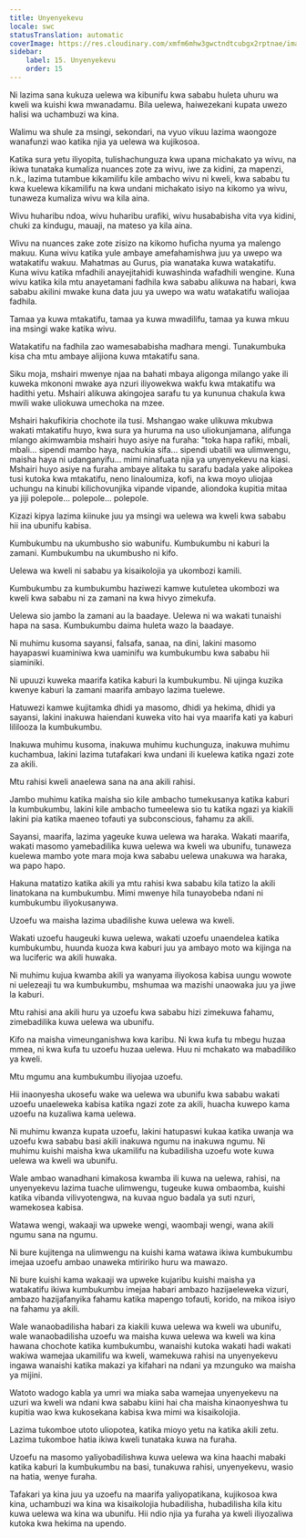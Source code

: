 ```yaml
---
title: Unyenyekevu
locale: swc
statusTranslation: automatic
coverImage: https://res.cloudinary.com/xmfm6mhw3gwctndtcubgx2rptnae/image/upload/v1740337243/small_cover_educacion_fundamental_a051170f1c.webp
sidebar:
    label: 15. Unyenyekevu
    order: 15
---
```

Ni lazima sana kukuza uelewa wa kibunifu kwa sababu huleta uhuru wa kweli wa kuishi kwa mwanadamu. Bila uelewa, haiwezekani kupata uwezo halisi wa uchambuzi wa kina.

Walimu wa shule za msingi, sekondari, na vyuo vikuu lazima waongoze wanafunzi wao katika njia ya uelewa wa kujikosoa.

Katika sura yetu iliyopita, tulishachunguza kwa upana michakato ya wivu, na ikiwa tunataka kumaliza nuances zote za wivu, iwe za kidini, za mapenzi, n.k., lazima tutambue kikamilifu kile ambacho wivu ni kweli, kwa sababu tu kwa kuelewa kikamilifu na kwa undani michakato isiyo na kikomo ya wivu, tunaweza kumaliza wivu wa kila aina.

Wivu huharibu ndoa, wivu huharibu urafiki, wivu husababisha vita vya kidini, chuki za kindugu, mauaji, na mateso ya kila aina.

Wivu na nuances zake zote zisizo na kikomo huficha nyuma ya malengo makuu. Kuna wivu katika yule ambaye amefahamishwa juu ya uwepo wa watakatifu wakuu. Mahatmas au Gurus, pia wanataka kuwa watakatifu. Kuna wivu katika mfadhili anayejitahidi kuwashinda wafadhili wengine. Kuna wivu katika kila mtu anayetamani fadhila kwa sababu alikuwa na habari, kwa sababu akilini mwake kuna data juu ya uwepo wa watu watakatifu waliojaa fadhila.

Tamaa ya kuwa mtakatifu, tamaa ya kuwa mwadilifu, tamaa ya kuwa mkuu ina msingi wake katika wivu.

Watakatifu na fadhila zao wamesababisha madhara mengi. Tunakumbuka kisa cha mtu ambaye alijiona kuwa mtakatifu sana.

Siku moja, mshairi mwenye njaa na bahati mbaya aligonga milango yake ili kuweka mkononi mwake aya nzuri iliyowekwa wakfu kwa mtakatifu wa hadithi yetu. Mshairi alikuwa akingojea sarafu tu ya kununua chakula kwa mwili wake uliokuwa umechoka na mzee.

Mshairi hakufikiria chochote ila tusi. Mshangao wake ulikuwa mkubwa wakati mtakatifu huyo, kwa sura ya huruma na uso uliokunjamana, alifunga mlango akimwambia mshairi huyo asiye na furaha: "toka hapa rafiki, mbali, mbali... sipendi mambo haya, nachukia sifa... sipendi ubatili wa ulimwengu, maisha haya ni udanganyifu... mimi ninafuata njia ya unyenyekevu na kiasi. Mshairi huyo asiye na furaha ambaye alitaka tu sarafu badala yake alipokea tusi kutoka kwa mtakatifu, neno linaloumiza, kofi, na kwa moyo uliojaa uchungu na kinubi kilichovunjika vipande vipande, aliondoka kupitia mitaa ya jiji polepole... polepole... polepole.

Kizazi kipya lazima kiinuke juu ya msingi wa uelewa wa kweli kwa sababu hii ina ubunifu kabisa.

Kumbukumbu na ukumbusho sio wabunifu. Kumbukumbu ni kaburi la zamani. Kumbukumbu na ukumbusho ni kifo.

Uelewa wa kweli ni sababu ya kisaikolojia ya ukombozi kamili.

Kumbukumbu za kumbukumbu haziwezi kamwe kutuletea ukombozi wa kweli kwa sababu ni za zamani na kwa hivyo zimekufa.

Uelewa sio jambo la zamani au la baadaye. Uelewa ni wa wakati tunaishi hapa na sasa. Kumbukumbu daima huleta wazo la baadaye.

Ni muhimu kusoma sayansi, falsafa, sanaa, na dini, lakini masomo hayapaswi kuaminiwa kwa uaminifu wa kumbukumbu kwa sababu hii siaminiki.

Ni upuuzi kuweka maarifa katika kaburi la kumbukumbu. Ni ujinga kuzika kwenye kaburi la zamani maarifa ambayo lazima tuelewe.

Hatuwezi kamwe kujitamka dhidi ya masomo, dhidi ya hekima, dhidi ya sayansi, lakini inakuwa haiendani kuweka vito hai vya maarifa kati ya kaburi lililooza la kumbukumbu.

Inakuwa muhimu kusoma, inakuwa muhimu kuchunguza, inakuwa muhimu kuchambua, lakini lazima tutafakari kwa undani ili kuelewa katika ngazi zote za akili.

Mtu rahisi kweli anaelewa sana na ana akili rahisi.

Jambo muhimu katika maisha sio kile ambacho tumekusanya katika kaburi la kumbukumbu, lakini kile ambacho tumeelewa sio tu katika ngazi ya kiakili lakini pia katika maeneo tofauti ya subconscious, fahamu za akili.

Sayansi, maarifa, lazima yageuke kuwa uelewa wa haraka. Wakati maarifa, wakati masomo yamebadilika kuwa uelewa wa kweli wa ubunifu, tunaweza kuelewa mambo yote mara moja kwa sababu uelewa unakuwa wa haraka, wa papo hapo.

Hakuna matatizo katika akili ya mtu rahisi kwa sababu kila tatizo la akili linatokana na kumbukumbu. Mimi mwenye hila tunayobeba ndani ni kumbukumbu iliyokusanywa.

Uzoefu wa maisha lazima ubadilishe kuwa uelewa wa kweli.

Wakati uzoefu haugeuki kuwa uelewa, wakati uzoefu unaendelea katika kumbukumbu, huunda kuoza kwa kaburi juu ya ambayo moto wa kijinga na wa luciferic wa akili huwaka.

Ni muhimu kujua kwamba akili ya wanyama iliyokosa kabisa uungu wowote ni uelezeaji tu wa kumbukumbu, mshumaa wa mazishi unaowaka juu ya jiwe la kaburi.

Mtu rahisi ana akili huru ya uzoefu kwa sababu hizi zimekuwa fahamu, zimebadilika kuwa uelewa wa ubunifu.

Kifo na maisha vimeunganishwa kwa karibu. Ni kwa kufa tu mbegu huzaa mmea, ni kwa kufa tu uzoefu huzaa uelewa. Huu ni mchakato wa mabadiliko ya kweli.

Mtu mgumu ana kumbukumbu iliyojaa uzoefu.

Hii inaonyesha ukosefu wake wa uelewa wa ubunifu kwa sababu wakati uzoefu unaeleweka kabisa katika ngazi zote za akili, huacha kuwepo kama uzoefu na kuzaliwa kama uelewa.

Ni muhimu kwanza kupata uzoefu, lakini hatupaswi kukaa katika uwanja wa uzoefu kwa sababu basi akili inakuwa ngumu na inakuwa ngumu. Ni muhimu kuishi maisha kwa ukamilifu na kubadilisha uzoefu wote kuwa uelewa wa kweli wa ubunifu.

Wale ambao wanadhani kimakosa kwamba ili kuwa na uelewa, rahisi, na unyenyekevu lazima tuache ulimwengu, tugeuke kuwa ombaomba, kuishi katika vibanda vilivyotengwa, na kuvaa nguo badala ya suti nzuri, wamekosea kabisa.

Watawa wengi, wakaaji wa upweke wengi, waombaji wengi, wana akili ngumu sana na ngumu.

Ni bure kujitenga na ulimwengu na kuishi kama watawa ikiwa kumbukumbu imejaa uzoefu ambao unaweka mtiririko huru wa mawazo.

Ni bure kuishi kama wakaaji wa upweke kujaribu kuishi maisha ya watakatifu ikiwa kumbukumbu imejaa habari ambazo hazijaeleweka vizuri, ambazo hazijafanyika fahamu katika mapengo tofauti, korido, na mikoa isiyo na fahamu ya akili.

Wale wanaobadilisha habari za kiakili kuwa uelewa wa kweli wa ubunifu, wale wanaobadilisha uzoefu wa maisha kuwa uelewa wa kweli wa kina hawana chochote katika kumbukumbu, wanaishi kutoka wakati hadi wakati wakiwa wamejaa ukamilifu wa kweli, wamekuwa rahisi na unyenyekevu ingawa wanaishi katika makazi ya kifahari na ndani ya mzunguko wa maisha ya mijini.

Watoto wadogo kabla ya umri wa miaka saba wamejaa unyenyekevu na uzuri wa kweli wa ndani kwa sababu kiini hai cha maisha kinaonyeshwa tu kupitia wao kwa kukosekana kabisa kwa mimi wa kisaikolojia.

Lazima tukomboe utoto uliopotea, katika mioyo yetu na katika akili zetu. Lazima tukomboe hatia ikiwa kweli tunataka kuwa na furaha.

Uzoefu na masomo yaliyobadilishwa kuwa uelewa wa kina haachi mabaki katika kaburi la kumbukumbu na basi, tunakuwa rahisi, unyenyekevu, wasio na hatia, wenye furaha.

Tafakari ya kina juu ya uzoefu na maarifa yaliyopatikana, kujikosoa kwa kina, uchambuzi wa kina wa kisaikolojia hubadilisha, hubadilisha kila kitu kuwa uelewa wa kina wa ubunifu. Hii ndio njia ya furaha ya kweli iliyozaliwa kutoka kwa hekima na upendo.

